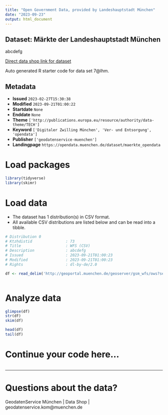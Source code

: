 ```yaml
---
title: "Open Government Data, provided by Landeshauptstadt München"
date: "2023-09-23"
output: html_document
---
```


## Dataset: Märkte der Landeshauptstadt München

abcdefg

[Direct data shop link for dataset](https://opendata.muenchen.de/dataset/7@lhm)

Auto generated R starter code for data set 7@lhm.

## Metadata

- **Issued** `2023-02-27T15:30:38`
- **Modified** `2023-09-21T01:00:22`
- **Startdate** `None`
- **Enddate** `None`
- **Theme** `['http://publications.europa.eu/resource/authority/data-theme/TECH']`
- **Keyword** `['Digitaler Zwilling München', 'Ver- und Entsorgung', 'opendata']`
- **Publisher** `['geodatenservice-muenchen']`
- **Landingpage** `https://opendata.muenchen.de/dataset/maerkte_opendata`


# Load packages

```r

library(tidyverse)
library(skimr)

```

# Load data

-   The dataset has 1 distribution(s) in CSV format.
-   All available CSV distributions are listed below and can be read into a tibble.

```r

# Distribution 0
# Ktzhdistid               : 73
# Title                    : WFS (CSV)
# Description              : abcdefg
# Issued                   : 2023-09-21T01:00:23
# Modified                 : 2023-09-21T01:00:23
# Rights                   : dl-by-de/2.0

df <- read_delim('http://geoportal.muenchen.de/geoserver/gsm_wfs/ows?service=WFS&amp;version=1.0.0&amp;request=GetFeature&amp;typeName=gsm_wfs:maerkte_opendata&amp;outputFormat=csv')



```

# Analyze data

```r

glimpse(df)
str(df)
skim(df)

head(df)
tail(df)

```

# Continue your code here...

```r

```

------------------------------------------------------------------------

# Questions about the data?

GeodatenService München | Data Shop | geodatenservice.kom@muenchen.de
